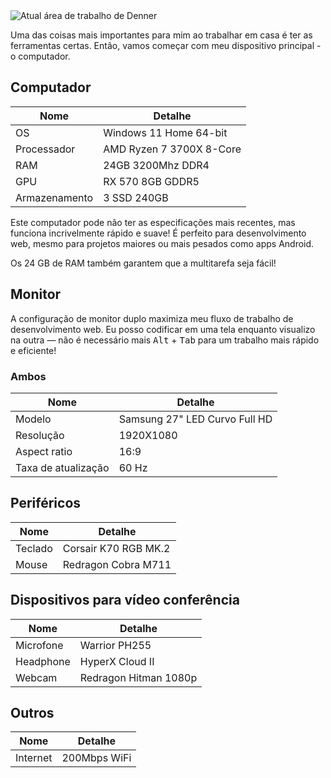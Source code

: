 
<Image src="/assets/images/workspace.jpg" alt="Atual área de trabalho de Denner" width={2048} height={846} priority />

Uma das coisas mais importantes para mim ao trabalhar em casa é ter as ferramentas certas. Então, vamos começar com meu dispositivo principal - o computador.

## Computador

<div className="mdx-table">
  <table>
    <thead>
      <tr>
        <th>Nome</th>
        <th>Detalhe</th>
      </tr>
    </thead>
    <tbody>
      <tr>
        <td>OS</td>
        <td>Windows 11 Home 64-bit</td>
      </tr>
      <tr>
        <td>Processador</td>
        <td>AMD Ryzen 7 3700X 8-Core</td>
      </tr>
      <tr>
        <td>RAM</td>
        <td>24GB 3200Mhz DDR4</td>
      </tr>
      <tr>
        <td>GPU</td>
        <td>RX 570 8GB GDDR5</td>
      </tr>
      <tr>
        <td>Armazenamento</td>
        <td>3 SSD 240GB</td>
      </tr>
    </tbody>
  </table>
</div>

Este computador pode não ter as especificações mais recentes, mas funciona incrivelmente rápido e suave! É perfeito para desenvolvimento web, mesmo para projetos maiores ou mais pesados como apps Android.

Os 24 GB de RAM também garantem que a multitarefa seja fácil!

## Monitor

A configuração de monitor duplo maximiza meu fluxo de trabalho de desenvolvimento web. Eu posso codificar em uma tela enquanto visualizo na outra — não é necessário mais <span className="text-xs"><Kbd>Alt</Kbd> + <Kbd>Tab</Kbd></span> para um trabalho mais rápido e eficiente!

### Ambos

<div className="mdx-table">
  <table>
    <thead>
      <tr>
        <th>Nome</th>
        <th>Detalhe</th>
      </tr>
    </thead>
    <tbody>
      <tr>
        <td>Modelo</td>
        <td>Samsung 27" LED Curvo Full HD</td>
      </tr>
      <tr>
        <td>Resolução</td>
        <td>1920X1080</td>
      </tr>
      <tr>
        <td>Aspect ratio</td>
        <td>16:9</td>
      </tr>
      <tr>
        <td>Taxa de atualização</td>
        <td>60 Hz</td>
      </tr>
    </tbody>
  </table>
</div>

## Periféricos

<div className="mdx-table">
  <table>
    <thead>
      <tr>
        <th>Nome</th>
        <th>Detalhe</th>
      </tr>
    </thead>
    <tbody>
      <tr>
        <td>Teclado</td>
        <td>Corsair K70 RGB MK.2</td>
      </tr>
      <tr>
        <td>Mouse</td>
        <td>Redragon Cobra M711</td>
      </tr>
    </tbody>
  </table>
</div>

## Dispositivos para vídeo conferência

<div className="mdx-table">
  <table>
    <thead>
      <tr>
        <th>Nome</th>
        <th>Detalhe</th>
      </tr>
    </thead>
    <tbody>
      <tr>
        <td>Microfone</td>
        <td>Warrior PH255</td>
      </tr>
      <tr>
        <td>Headphone</td>
        <td>HyperX Cloud II</td>
      </tr>
      <tr>
        <td>Webcam</td>
        <td>Redragon Hitman 1080p</td>
      </tr>
    </tbody>
  </table>
</div>

## Outros

<div className="mdx-table">
  <table>
    <thead>
      <tr>
        <th>Nome</th>
        <th>Detalhe</th>
      </tr>
    </thead>
    <tbody>
      <tr>
        <td>Internet</td>
        <td>200Mbps WiFi</td>
      </tr>
    </tbody>
  </table>
</div>
